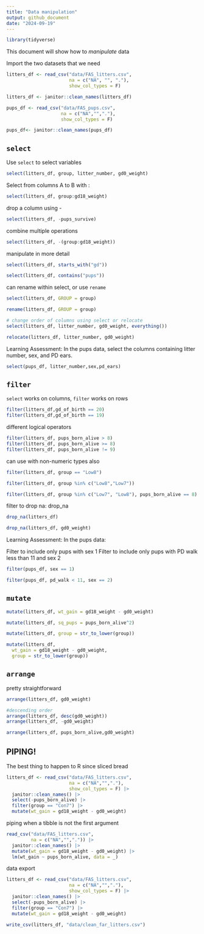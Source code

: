 ```yaml
---
title: "Data manipulation"
output: github_document
date: "2024-09-19"
---
```


```r
library(tidyverse)
```

This document will show how to *manipulate* data

Import the two datasets that we need
```r
litters_df <- read_csv("data/FAS_litters.csv",
                       na = c("NA", "", "."),
                       show_col_types = F) 

litters_df <- janitor::clean_names(litters_df)

pups_df <- read_csv("data/FAS_pups.csv",
                    na = c("NA","","."),
                    show_col_types = F)

pups_df<- janitor::clean_names(pups_df)
```


## `select`

Use `select` to select variables
```r
select(litters_df, group, litter_number, gd0_weight)
```
Select from columns A to B with :
```r
select(litters_df, group:gd18_weight)
```

drop a column using -
```r
select(litters_df, -pups_survive)
```

combine multiple operations
```r
select(litters_df, -(group:gd18_weight))
```

manipulate in more detail
```r
select(litters_df, starts_with("gd"))

select(litters_df, contains("pups"))
```

can rename within select, or use `rename`
```r
select(litters_df, GROUP = group)

rename(litters_df, GROUP = group)

# change order of columns using select or relocate
select(litters_df, litter_number, gd0_weight, everything())

relocate(litters_df, litter_number, gd0_weight)
```

Learning Assessment: In the pups data, select the columns containing litter number, sex, and PD ears.
```r
select(pups_df, litter_number,sex,pd_ears)
```

## `filter`

`select` works on columns, `filter` works on rows
```r
filter(litters_df,gd_of_birth == 20)
filter(litters_df,gd_of_birth == 19)
```
different logical operators
```r
filter(litters_df, pups_born_alive > 8)
filter(litters_df, pups_born_alive >= 8)
filter(litters_df, pups_born_alive != 9)
```
can use with non-numeric types also
```r
filter(litters_df, group == "Low8")

filter(litters_df, group %in% c("Low8","Low7"))
```

```r
filter(litters_df, group %in% c("Low7", "Low8"), pups_born_alive == 8)
```

filter to drop na: drop_na
```r
drop_na(litters_df)

drop_na(litters_df, gd0_weight)
```

Learning Assessment: In the pups data:

Filter to include only pups with sex 1
Filter to include only pups with PD walk less than 11 and sex 2

```r
filter(pups_df, sex == 1)

filter(pups_df, pd_walk < 11, sex == 2)
```

##  `mutate`

```r
mutate(litters_df, wt_gain = gd18_weight - gd0_weight)

mutate(litters_df, sq_pups = pups_born_alive^2)

mutate(litters_df, group = str_to_lower(group))

mutate(litters_df, 
  wt_gain = gd18_weight - gd0_weight,
  group = str_to_lower(group))
```

## `arrange`

pretty straightforward
```r
arrange(litters_df, gd0_weight)

#descending order
arrange(litters_df, desc(gd0_weight))
arrange(litters_df, -gd0_weight)

arrange(litters_df, pups_born_alive,gd0_weight)
```

## PIPING!
The best thing to happen to R since sliced bread

```r
litters_df <- read_csv("data/FAS_litters.csv",
                       na = c("NA","","."),
                       show_col_types = F) |>
  janitor::clean_names() |>
  select(-pups_born_alive) |>
  filter(group == "Con7") |>
  mutate(wt_gain = gd18_weight - gd0_weight)
```

piping when a tibble is not the first argument
```r
read_csv("data/FAS_litters.csv",
         na = c("NA","",".")) |>
  janitor::clean_names() |>
  mutate(wt_gain = gd18_weight - gd0_weight) |>
  lm(wt_gain ~ pups_born_alive, data = _)
```

data export
```r
litters_df <- read_csv("data/FAS_litters.csv",
                       na = c("NA","","."),
                       show_col_types = F) |>
  janitor::clean_names() |>
  select(-pups_born_alive) |>
  filter(group == "Con7") |>
  mutate(wt_gain = gd18_weight - gd0_weight) 

write_csv(litters_df, "data/clean_far_litters.csv")
```

